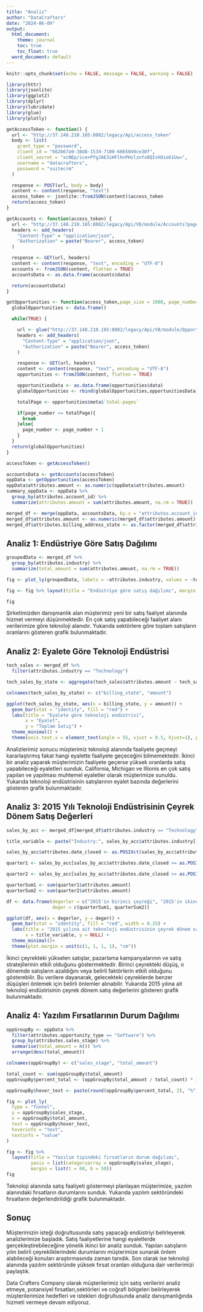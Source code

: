 ---
title: "Analiz"
author: "DataCrafters"
date: "2024-06-09"
output:
  html_document:
    theme: journal
    toc: true
    toc_float: true
  word_document: default
---

```{r setup, include=FALSE}
knitr::opts_chunk$set(echo = FALSE, message = FALSE, warning = FALSE)
```

```{r}

library(httr)
library(jsonlite)
library(ggplot2)
library(dplyr)
library(lubridate)
library(glue)
library(plotly)

getAccessToken <- function() {
  url <- "http://37.148.210.165:8082/legacy/Api/access_token"
  body <- list(
    grant_type = "password",
    client_id = "662b67a9-38d8-153d-7100-6665049ce30f",
    client_secret = "xcNEp/ice+PfgJAE3iHFlhnPHzlznfx0QIxhOie61Uw=",
    username = "datacrafters",
    password = "suitecrm"
  )

  response <- POST(url, body = body)
  content <- content(response, "text")
  access_token <- jsonlite::fromJSON(content)$access_token
  return(access_token)
}

getAccounts <- function(access_token) {
  url <- "http://37.148.210.165:8082/legacy/Api/V8/module/Accounts?page[size]=1000"
  headers <- add_headers(
    "Content-Type" = "application/json",
    "Authorization" = paste("Bearer", access_token)
  )

  response <- GET(url, headers)
  content <- content(response, "text", encoding = "UTF-8")
  accounts <- fromJSON(content, flatten = TRUE)
  accountsData <- as.data.frame(accounts$data)

  return(accountsData)
}

getOpportunities <- function(access_token,page_size = 1000, page_number = 1) {
  globalOpportunities <- data.frame()

  while(TRUE) {

    url <- glue("http://37.148.210.165:8082/legacy/Api/V8/module/Opportunities?page[size]={page_size}&page[number]={page_number}")
    headers <- add_headers(
      "Content-Type" = "application/json",
      "Authorization" = paste("Bearer", access_token)
    )

    response <- GET(url, headers)
    content <- content(response, "text", encoding = "UTF-8")
    opportunities <- fromJSON(content, flatten = TRUE)

    opportunitiesData <- as.data.frame(opportunities$data)
    globalOpportunities <- rbind(globalOpportunities,opportunitiesData)

    totalPage <- opportunities$meta$`total-pages`

    if(page_number >= totalPage){
      break
    }else{
      page_number <- page_number + 1
    }
  }
  return(globalOpportunities)
}

accessToken <- getAccessToken()

accountsData <- getAccounts(accessToken)
oppData <- getOpportunities(accessToken)
oppData$attributes.amount <- as.numeric(oppData$attributes.amount)
summary_oppData <- oppData %>%
  group_by(attributes.account_id) %>%
  summarize(attributes.amount = sum(attributes.amount, na.rm = TRUE))

merged_df <- merge(oppData, accountsData, by.x = "attributes.account_id", by.y = "id")
merged_df$attributes.amount <- as.numeric(merged_df$attributes.amount)
merged_df$attributes.billing_address_state <- as.factor(merged_df$attributes.billing_address_state)
```

## Analiz 1: Endüstriye Göre Satış Dağılımı

```{r}

groupedData <- merged_df %>%
  group_by(attributes.industry) %>%
  summarize(total_amount = sum(attributes.amount, na.rm = TRUE))

fig <- plot_ly(groupedData, labels = ~attributes.industry, values = ~total_amount, type = "pie")

fig <- fig %>% layout(title = "Endüstriye göre satış dağılımı", margin = list(t = 60, b = 50))

fig
```

Şirketimizden danışmanlık alan müşterimiz yeni bir satış faaliyet alanında hizmet vermeyi düşünmektedir. En çok satış yapabileceği faaliyet alanı verilerimize göre teknoloji alanıdır. Yukarıda sektörlere göre toplam satışların oranlarını gösteren grafik bulunmaktadır.

## Analiz 2: Eyalete Göre Teknoloji Endüstrisi

```{r}

tech_sales <- merged_df %>% 
  filter(attributes.industry == "Technology")

tech_sales_by_state <- aggregate(tech_sales$attributes.amount ~ tech_sales$attributes.billing_address_state, merged_df, sum, na.rm = TRUE)

colnames(tech_sales_by_state) <- c("billing_state", "amount")

ggplot(tech_sales_by_state, aes(x = billing_state, y = amount)) +
  geom_bar(stat = "identity", fill = "red") +
  labs(title = "Eyalete göre teknoloji endüstrisi",
       x = "Eyalet",
       y = "Toplam Satış") +
  theme_minimal() +
  theme(axis.text.x = element_text(angle = 55, vjust = 0.5, hjust=1), plot.margin = unit(c(1, 1, 1, 1), "cm"))
```

Analizlerimiz sonucu müşterimiz teknoloji alanında faaliyete geçmeyi kararlaştırmış fakat hangi eyalette faaliyete geçeceğini bilmemektedir. İkinci bir analiz yaparak müşterimizin faaliyete geçerse yüksek oranlarda satış yapabileceği eyaletleri sunduk. California, Michigan ve Illionis en çok satış yapılan ve yapılması muhtemel eyaletler olarak müşterimize sunuldu. Yukarıda teknoloji endüstrisinin satışlarının eyalet bazında değerlerini gösteren grafik bulunmaktadır.

## Analiz 3: 2015 Yılı Teknoloji Endüstrisinin Çeyrek Dönem Satış Değerleri

```{r}

sales_by_acc <- merged_df[merged_df$attributes.industry == "Technology", ]

title_variable <- paste("Industry:", sales_by_acc$attributes.industry[1])

sales_by_acc$attributes.date_closed <- as.POSIXct(sales_by_acc$attributes.date_closed, origin="1970-01-01")

quarter1 <- sales_by_acc[sales_by_acc$attributes.date_closed >= as.POSIXct("2015-01-01") & sales_by_acc$attributes.date_closed < as.POSIXct("2015-03-01"), ]

quarter2 <- sales_by_acc[sales_by_acc$attributes.date_closed >= as.POSIXct("2015-04-01") & sales_by_acc$attributes.date_closed < as.POSIXct("2015-07-01"), ]

quarterSum1 <- sum(quarter1$attributes.amount)
quarterSum2 <- sum(quarter2$attributes.amount)

df <- data.frame(degerler = c("2015'in birinci çeyreği", "2015'in ikinci çeyreği"),
                 deger = c(quarterSum1, quarterSum2))

ggplot(df, aes(x = degerler, y = deger)) +
  geom_bar(stat = "identity", fill = "red", width = 0.25) +
  labs(title = "2015 yılına ait teknoloji endüstrisinin çeyrek dönem satış değerleri",
       x = title_variable, y = NULL) +
  theme_minimal()+
  theme(plot.margin = unit(c(1, 1, 1, 1), "cm"))

```

İkinci çeyrekteki yükselen satışlar, pazarlama kampanyalarının ve satış stratejilerinin etkili olduğunu göstermektedir. Birinci çeyrekteki düşüş, o dönemde satışların azaldığını veya belirli faktörlerin etkili olduğunu
gösterebilir. Bu verilere dayanarak, gelecekteki çeyreklerde benzer düşüşleri önlemek için belirli önlemler alınabilir. Yukarıda 2015 yılına ait teknoloji endüstrisinin çeyrek dönem satış değerlerini gösteren grafik bulunmaktadır.

## Analiz 4: Yazılım Fırsatlarının Durum Dağılımı

```{r}

oppGroupBy <- oppData %>% 
  filter(attributes.opportunity_type == "Software") %>%
  group_by(attributes.sales_stage) %>%
  summarise(total_amount = n()) %>%
  arrange(desc(total_amount))

colnames(oppGroupBy) <- c("sales_stage", "total_amount")

total_count <- sum(oppGroupBy$total_amount)
oppGroupBy$percent_total <- (oppGroupBy$total_amount / total_count) * 100

oppGroupBy$hover_text <- paste(round(oppGroupBy$percent_total, 2), "%")

fig <- plot_ly(
  type = "funnel",
  y = oppGroupBy$sales_stage,
  x = oppGroupBy$total_amount,
  text = oppGroupBy$hover_text,
  hoverinfo = "text",
  textinfo = "value"
)

fig <- fig %>%
  layout(title = "Yazılım tipindeki fırsatların durum dağılımı",
         yaxis = list(categoryarray = oppGroupBy$sales_stage), 
         margin = list(t = 60, b = 50))
fig

```

Teknoloji alanında satış faaliyeti göstermeyi planlayan müşterimize, yazılım alanındaki fırsatların durumlarını sunduk. Yukarıda yazılım sektöründeki fırsatların değerlendirildiği grafik bulunmaktadır.

## Sonuç

Müşterimizin isteği doğrultusunda satış yapacağı endüstriyi belirleyerek analizlerimize başladık. Satış faaliyetlerine hangi eyaletlerde gerçekleştirebileceğine yönelik ikinci bir analiz sunduk. Yapılan satışların yılın belirli çeyrekliklerindeki durumlarını müşterimize sunarak önlem alabileceği konuları araştırmasında zaman tanıdık.
Son olarak ise teknoloji alanında yazılım sektöründe yüksek fırsat oranları olduğuna dair verilerimizi paylaştık.

Data Crafters Company olarak müşterilerimiz için satış verilerini analiz etmeye, potansiyel fırsatları,sektörleri ve coğrafi bölgeleri belirleyerek müşterilerimize hedefleri ve istekleri doğrultusunda analiz danışmanlığında hizmeti vermeye devam ediyoruz.